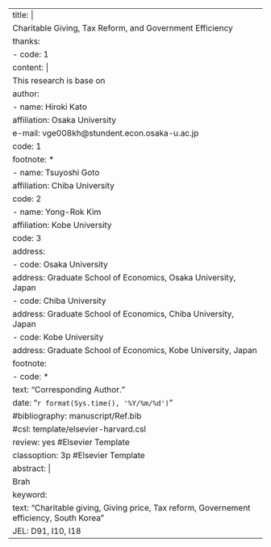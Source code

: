 ---
title: |
  Charitable Giving, Tax Reform, and Government Efficiency
thanks: 
  - code: 1
    content: |
      This research is base on
author: 
  - name: Hiroki Kato
    affiliation: Osaka University
    e-mail: vge008kh\@stundent.econ.osaka-u.ac.jp
    code: 1
    footnote: \*
  - name: Tsuyoshi Goto
    affiliation: Chiba University
    code: 2
  - name: Yong-Rok Kim
    affiliation: Kobe University
    code: 3
address:
  - code: Osaka University
    address: Graduate School of Economics, Osaka University, Japan
  - code: Chiba University
    address: Graduate School of Economics, Chiba University, Japan
  - code: Kobe University
    address: Graduate School of Economics, Kobe University, Japan
footnote:
  - code: \*
    text: "Corresponding Author."
date: "`r format(Sys.time(), '%Y/%m/%d')`"
#bibliography: manuscript/Ref.bib
#csl: template/elsevier-harvard.csl
review: yes  #Elsevier Template
classoption: 3p  #Elsevier Template
abstract: |
  Brah
keyword:
  text: "Charitable giving, Giving price, Tax reform, Governement efficiency, South Korea"
  JEL: D91, I10, I18
---